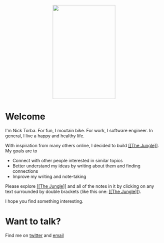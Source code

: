 <p align="center">
     <img src="images/myface.png"
          style="width: 200px; height: 300px;" />
</p>

# Welcome

I'm Nick Torba. For fun, I moutain bike. For work, I software engineer. In general, I live a happy and healthy life. 

With inspiration from many others online, I decided to build [[[The Jungle]]](/brain). My goals are to 
* Connect with other people interested in similar topics
* Better understand my ideas by writing about them and finding connections 
* Improve my writing and note-taking 

Please explore [[[The Jungle]]](/brain) and all of the notes in it by clicking on any text surrounded by double brackets (like this one: [[[The Jungle]]](/brain)).

 I hope you find something interesting. 

# Want to talk? 
Find me on [twitter](http://twitter.com/nicktorba) and [email](mailto:nicholastorba@gmail.com)
